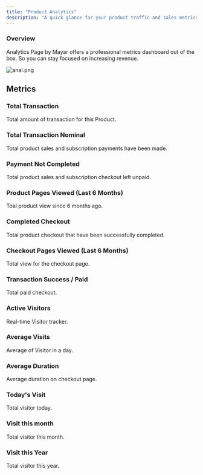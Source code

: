 ```yaml
---
title: "Product Analytics"
description: "A quick glance for your product traffic and sales metrics"
---
```


### Overview

Analytics Page by Mayar offers a professional metrics dashboard out of the box. So you can stay focused on increasing revenue.

![anal.png](/images/anal.png)

## **Metrics**

### Total Transaction

Total amount of transaction for this Product.

### Total Transaction Nominal

Total product sales and subscription payments have been made.

### Payment Not Completed

Total product sales and subscription checkout left unpaid.

### Product Pages Viewed (Last 6 Months)

Toal product view since 6 months ago.

### Completed Checkout

Total product checkout that have been successfully completed.

### Checkout Pages Viewed (Last 6 Months)

Total view for the checkout page.

### Transaction Success / Paid

Total paid checkout.

### Active Visitors

Real-time Visitor tracker.

### Average Visits

Average of Visitor in a day.

### Average Duration

Average duration on checkout page.

### Today's Visit

Total visitor today.

### Visit this month

Total visitor this month.

### Visit this Year

Total visitor this year.